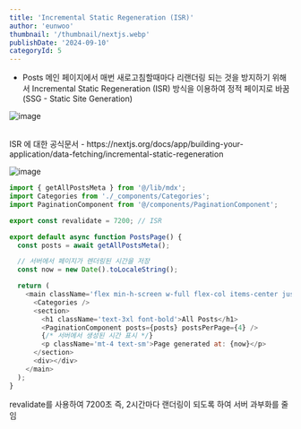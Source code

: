 ```yaml
---
title: 'Incremental Static Regeneration (ISR)'
author: 'eunwoo'
thumbnail: '/thumbnail/nextjs.webp'
publishDate: '2024-09-10'
categoryId: 5
---
```


- Posts 메인 페이지에서 매번 새로고침할때마다 리랜더링 되는 것을 방지하기 위해서 Incremental Static Regeneration (ISR) 방식을 이용하여 정적 페이지로 바꿈 (SSG - Static Site Generation) <br/>

![image](https://github.com/user-attachments/assets/540a9261-623f-48e8-be54-be11d72315f7)

<br />
ISR 에 대한 공식문서 -
https://nextjs.org/docs/app/building-your-application/data-fetching/incremental-static-regeneration

![image](https://github.com/user-attachments/assets/de5f5d59-7a1c-411f-9691-1c019763f668)

```js
import { getAllPostsMeta } from '@/lib/mdx';
import Categories from './_components/Categories';
import PaginationComponent from '@/components/PaginationComponent';

export const revalidate = 7200; // ISR

export default async function PostsPage() {
  const posts = await getAllPostsMeta();

  // 서버에서 페이지가 렌더링된 시간을 저장
  const now = new Date().toLocaleString();

  return (
    <main className='flex min-h-screen w-full flex-col items-center justify-center px-[5px] lg:px-0'>
      <Categories />
      <section>
        <h1 className='text-3xl font-bold'>All Posts</h1>
        <PaginationComponent posts={posts} postsPerPage={4} />
        {/* 서버에서 생성된 시간 표시 */}
        <p className='mt-4 text-sm'>Page generated at: {now}</p>
      </section>
      <div></div>
    </main>
  );
}
```

revalidate를 사용하여 7200초 즉, 2시간마다 랜더링이 되도록 하여 서버 과부화를 줄임
